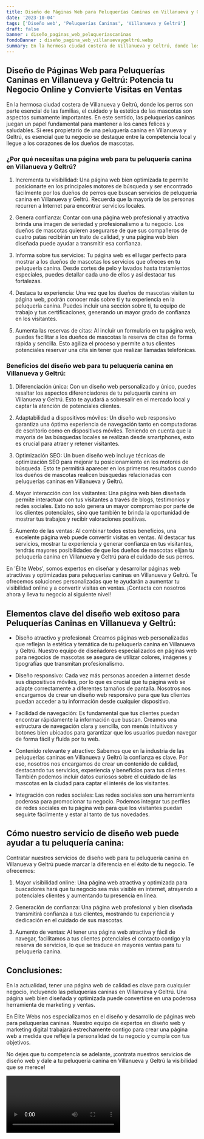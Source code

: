 ```yaml
---
title: Diseño de Páginas Web para Peluquerías Caninas en Villanueva y Geltrú
date: '2023-10-04'
tags: ['Diseño web', 'Peluquerías Caninas', 'Villanueva y Geltrú']
draft: false
banner : diseño_paginas_web_peluqueríascaninas
fondoBanner : diseño_pagina_web_villanuevaygeltrú.webp
summary: En la hermosa ciudad costera de Villanueva y Geltrú, donde los perros son parte esencial de las familias, el cuidado y la estética de las mascotas son aspectos sumamente importantes. En este sentido, las peluquerías caninas juegan un papel fundamental para mantener a los canes felices y saludables. Si eres propietario de una peluquería canina en Villanueva y Geltrú, es esencial que tu negocio se destaque entre la competencia local y llegue a los corazones de los dueños de mascotas.
---
```


## **Diseño de Páginas Web para Peluquerías Caninas en Villanueva y Geltrú: Potencia tu Negocio Online y Convierte Visitas en Ventas**

En la hermosa ciudad costera de Villanueva y Geltrú, donde los perros son parte esencial de las familias, el cuidado y la estética de las mascotas son aspectos sumamente importantes. En este sentido, las peluquerías caninas juegan un papel fundamental para mantener a los canes felices y saludables. Si eres propietario de una peluquería canina en Villanueva y Geltrú, es esencial que tu negocio se destaque entre la competencia local y llegue a los corazones de los dueños de mascotas.

### **¿Por qué necesitas una página web para tu peluquería canina en Villanueva y Geltrú?**

1. Incrementa tu visibilidad: Una página web bien optimizada te permite posicionarte en los principales motores de búsqueda y ser encontrado fácilmente por los dueños de perros que buscan servicios de peluquería canina en Villanueva y Geltrú. Recuerda que la mayoría de las personas recurren a Internet para encontrar servicios locales.

2. Genera confianza: Contar con una página web profesional y atractiva brinda una imagen de seriedad y profesionalismo a tu negocio. Los dueños de mascotas quieren asegurarse de que sus compañeros de cuatro patas recibirán un trato de calidad, y una página web bien diseñada puede ayudar a transmitir esa confianza.

3. Informa sobre tus servicios: Tu página web es el lugar perfecto para mostrar a los dueños de mascotas los servicios que ofreces en tu peluquería canina. Desde cortes de pelo y lavados hasta tratamientos especiales, puedes detallar cada uno de ellos y así destacar tus fortalezas.

4. Destaca tu experiencia: Una vez que los dueños de mascotas visiten tu página web, podrán conocer más sobre ti y tu experiencia en la peluquería canina. Puedes incluir una sección sobre ti, tu equipo de trabajo y tus certificaciones, generando un mayor grado de confianza en los visitantes.

5. Aumenta las reservas de citas: Al incluir un formulario en tu página web, puedes facilitar a los dueños de mascotas la reserva de citas de forma rápida y sencilla. Esto agiliza el proceso y permite a tus clientes potenciales reservar una cita sin tener que realizar llamadas telefónicas.

### **Beneficios del diseño web para tu peluquería canina en Villanueva y Geltrú:**

1. Diferenciación única: Con un diseño web personalizado y único, puedes resaltar los aspectos diferenciadores de tu peluquería canina en Villanueva y Geltrú. Esto te ayudará a sobresalir en el mercado local y captar la atención de potenciales clientes.

2. Adaptabilidad a dispositivos móviles: Un diseño web responsivo garantiza una óptima experiencia de navegación tanto en computadoras de escritorio como en dispositivos móviles. Teniendo en cuenta que la mayoría de las búsquedas locales se realizan desde smartphones, esto es crucial para atraer y retener visitantes.

3. Optimización SEO: Un buen diseño web incluye técnicas de optimización SEO para mejorar tu posicionamiento en los motores de búsqueda. Esto te permitirá aparecer en los primeros resultados cuando los dueños de mascotas realicen búsquedas relacionadas con peluquerías caninas en Villanueva y Geltrú.

4. Mayor interacción con los visitantes: Una página web bien diseñada permite interactuar con tus visitantes a través de blogs, testimonios y redes sociales. Esto no solo genera un mayor compromiso por parte de los clientes potenciales, sino que también te brinda la oportunidad de mostrar tus trabajos y recibir valoraciones positivas.

5. Aumento de las ventas: Al combinar todos estos beneficios, una excelente página web puede convertir visitas en ventas. Al destacar tus servicios, mostrar tu experiencia y generar confianza en tus visitantes, tendrás mayores posibilidades de que los dueños de mascotas elijan tu peluquería canina en Villanueva y Geltrú para el cuidado de sus perros.

En 'Élite Webs', somos expertos en diseñar y desarrollar páginas web atractivas y optimizadas para peluquerías caninas en Villanueva y Geltrú. Te ofrecemos soluciones personalizadas que te ayudarán a aumentar tu visibilidad online y a convertir visitas en ventas. ¡Contacta con nosotros ahora y lleva tu negocio al siguiente nivel!

<GifSeo />

<Cta />

## Elementos clave del diseño web exitoso para Peluquerías Caninas en Villanueva y Geltrú:

- Diseño atractivo y profesional: Creamos páginas web personalizadas que reflejan la estética y temática de tu peluquería canina en Villanueva y Geltrú. Nuestro equipo de diseñadores especializados en páginas web para negocios de mascotas se asegura de utilizar colores, imágenes y tipografías que transmitan profesionalismo.

- Diseño responsivo: Cada vez más personas acceden a internet desde sus dispositivos móviles, por lo que es crucial que tu página web se adapte correctamente a diferentes tamaños de pantalla. Nosotros nos encargamos de crear un diseño web responsivo para que tus clientes puedan acceder a tu información desde cualquier dispositivo.

- Facilidad de navegación: Es fundamental que tus clientes puedan encontrar rápidamente la información que buscan. Creamos una estructura de navegación clara y sencilla, con menús intuitivos y botones bien ubicados para garantizar que los usuarios puedan navegar de forma fácil y fluida por tu web.

- Contenido relevante y atractivo: Sabemos que en la industria de las peluquerías caninas en Villanueva y Geltrú la confianza es clave. Por eso, nosotros nos encargamos de crear un contenido de calidad, destacando tus servicios, experiencia y beneficios para tus clientes. También podemos incluir datos curiosos sobre el cuidado de las mascotas en la ciudad para captar el interés de los visitantes.

- Integración con redes sociales: Las redes sociales son una herramienta poderosa para promocionar tu negocio. Podemos integrar tus perfiles de redes sociales en tu página web para que los visitantes puedan seguirte fácilmente y estar al tanto de tus novedades.

## Cómo nuestro servicio de diseño web puede ayudar a tu peluquería canina:

Contratar nuestros servicios de diseño web para tu peluquería canina en Villanueva y Geltrú puede marcar la diferencia en el éxito de tu negocio. Te ofrecemos:

1. Mayor visibilidad online: Una página web atractiva y optimizada para buscadores hará que tu negocio sea más visible en internet, atrayendo a potenciales clientes y aumentando tu presencia en línea.

2. Generación de confianza: Una página web profesional y bien diseñada transmitirá confianza a tus clientes, mostrando tu experiencia y dedicación en el cuidado de sus mascotas.

3. Aumento de ventas: Al tener una página web atractiva y fácil de navegar, facilitamos a tus clientes potenciales el contacto contigo y la reserva de servicios, lo que se traduce en mayores ventas para tu peluquería canina.

## Conclusiones:

En la actualidad, tener una página web de calidad es clave para cualquier negocio, incluyendo las peluquerías caninas en Villanueva y Geltrú. Una página web bien diseñada y optimizada puede convertirse en una poderosa herramienta de marketing y ventas.

En Élite Webs nos especializamos en el diseño y desarrollo de páginas web para peluquerías caninas. Nuestro equipo de expertos en diseño web y marketing digital trabajará estrechamente contigo para crear una página web a medida que refleje la personalidad de tu negocio y cumpla con tus objetivos.

No dejes que tu competencia se adelante, ¡contrata nuestros servicios de diseño web y dale a tu peluquería canina en Villanueva y Geltrú la visibilidad que se merece!

<Video />

<CtaBot job='Peluquerías Caninas' city='Villanueva y Geltrú'/>

<Gmaps query='Villanueva y Geltrú+españa+maps' />